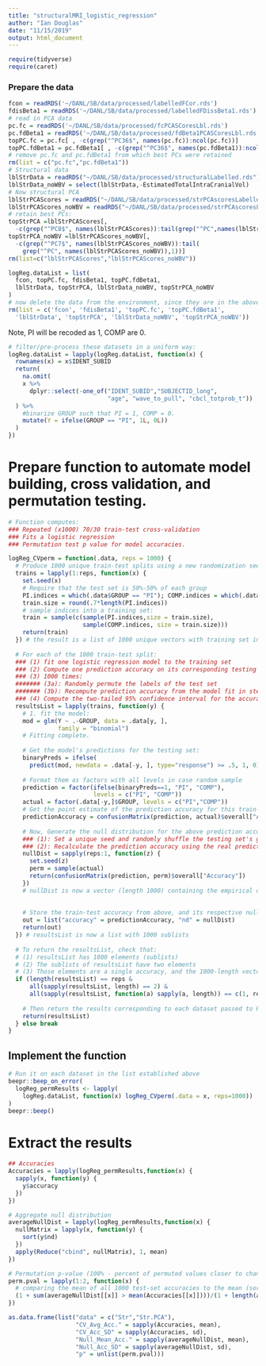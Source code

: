 ```yaml
---
title: "structuralMRI_logistic_regression"
author: "Ian Douglas"
date: "11/15/2019"
output: html_document
---
```

```r
require(tidyverse)
require(caret)
```

### Prepare the data
```r
fcon = readRDS('~/DANL/SB/data/processed/labelledFCor.rds')
fdisBeta1 = readRDS('~/DANL/SB/data/processed/labelledFDissBeta1.rds')
# read in PCA data
pc.fc = readRDS('~/DANL/SB/data/processed/fcPCASCoresLbl.rds')
pc.fdBeta1 = readRDS('~/DANL/SB/data/processed/fdBeta1PCASCoresLbl.rds')
topPC.fc = pc.fc[ , -c(grep("^PC36$", names(pc.fc)):ncol(pc.fc))]
topPC.fdBeta1 = pc.fdBeta1[ , -c(grep("^PC36$", names(pc.fdBeta1)):ncol(pc.fdBeta1))]
# remove pc.fc and pc.fdBeta1 from which best PCs were retained
rm(list = c("pc.fc","pc.fdBeta1"))
# Structural data
lblStrData = readRDS("~/DANL/SB/data/processed/structuralLabelled.rds")
lblStrData_noWBV = select(lblStrData,-EstimatedTotalIntraCranialVol)
# Now structural PCA
lblStrPCAScores = readRDS("~/DANL/SB/data/processed/strPCAscoresLabelled.rds")
lblStrPCAScores_noWBV = readRDS("~/DANL/SB/data/processed/strPCAscoresLabelled_noWBV.rds")
# retain best PCs:
topStrPCA =lblStrPCAScores[, 
  -c(grep("^PC8$", names(lblStrPCAScores)):tail(grep("^PC",names(lblStrPCAScores)),1))]
topStrPCA_noWBV =lblStrPCAScores_noWBV[, 
  -c(grep("^PC7$", names(lblStrPCAScores_noWBV)):tail(
    grep("^PC", names(lblStrPCAScores_noWBV)),1))]
rm(list=c("lblStrPCAScores","lblStrPCAScores_noWBV"))
```

```r
logReg.dataList = list(
  fcon, topPC.fc, fdisBeta1, topPC.fdBeta1, 
  lblStrData, topStrPCA, lblStrData_noWBV, topStrPCA_noWBV
)
# now delete the data from the environment, since they are in the above list
rm(list = c('fcon', 'fdisBeta1', 'topPC.fc', 'topPC.fdBeta1', 
  'lblStrData', 'topStrPCA', 'lblStrData_noWBV', 'topStrPCA_noWBV'))
```

Note, PI will be recoded as 1, COMP are 0.
```r
# filter/pre-process these datasets in a uniform way:
logReg.dataList = lapply(logReg.dataList, function(x) {
  rownames(x) = x$IDENT_SUBID
  return(
    na.omit(
    x %>% 
      dplyr::select(-one_of("IDENT_SUBID","SUBJECTID_long", 
                            "age", "wave_to_pull", "cbcl_totprob_t"))
  ) %>%
    #binarize GROUP such that PI = 1, COMP = 0.
    mutate(Y = ifelse(GROUP == "PI", 1L, 0L))
  )
})
```

# Prepare function to automate model building, cross validation, and permutation testing.
```r
# Function computes:
### Repeated (x1000) 70/30 train-test cross-validation
### Fits a logistic regression
### Permutation test p value for model accuracies.

logReg_CVperm = function(.data, reps = 1000) {
  # Produce 1000 unique train-test splits using a new randomization seed each time:
  trains = lapply(1:reps, function(x) {
    set.seed(x)
    # Require that the test set is 50%-50% of each group
    PI.indices = which(.data$GROUP == "PI"); COMP.indices = which(.data$GROUP == "COMP")
    train.size = round(.7*length(PI.indices))
    # sample indices into a training set:
    train = sample(c(sample(PI.indices,size = train.size), 
                     sample(COMP.indices, size = train.size)))
    return(train)
  }) # the result is a list of 1000 unique vectors with training set indices.
  
  # For each of the 1000 train-test split:
  ### (1) fit one logistic regression model to the training set
  ### (2) Compute one prediction accuracy on its corresponding testing set.
  ### (3) 1000 times: 
  ####### (3a): Randomly permute the labels of the test set
  ####### (3b): Recompute prediction accuracy from the model fit in step 1.
  ### (4) Compute the two-tailed 95% confidence interval for the accuracy from step 2.
  resultsList = lapply(trains, function(y) {
    # 1. fit the model:
    mod = glm(Y ~ .-GROUP, data = .data[y, ],
              family = "binomial")
    # Fitting complete.
    
    # Get the model's predictions for the testing set:
    binaryPreds = ifelse(
      predict(mod, newdata = .data[-y, ], type="response") >= .5, 1, 0)
    
    # Format them as factors with all levels in case random sample 
    prediction = factor(ifelse(binaryPreds==1, "PI", "COMP"), 
                        levels = c("PI", "COMP"))
    actual = factor(.data[-y,]$GROUP, levels = c("PI","COMP"))
    # Get the point estimate of the prediction accuracy for this train-test split:
    predictionAccuracy = confusionMatrix(prediction, actual)$overall["Accuracy"]
    
    # Now, Generate the null distribution for the above prediction accuracy:
    ### (1): Set a unique seed and randomly shuffle the testing set's group labels
    ### (2): Recalculate the prediction accuracy using the real predictions
    nullDist = sapply(reps:1, function(z) {
      set.seed(z)
      perm = sample(actual)
      return(confusionMatrix(prediction, perm)$overall["Accuracy"])
    })
    # nullDist is now a vector (length 1000) containing the empirical distribution of accuracies
    
    
    # Store the train-test accuracy from above, and its respective null distribution:
    out = list("accuracy" = predictionAccuracy, "nd" = nullDist)
    return(out)
  }) # resultsList is now a list with 1000 sublists
  
  # To return the resultsList, check that:
  # (1) resultsList has 1000 elements (sublists)
  # (2) The sublists of resultsList have two elements
  # (3) Those elements are a single accuracy, and the 1000-length vector with the null values
  if (length(resultsList) == reps & 
      all(sapply(resultsList, length) == 2) &
      all(sapply(resultsList, function(a) sapply(a, length)) == c(1, reps))) {
    
    # Then return the results corresponding to each dataset passed to RFclassify_CVperm()
    return(resultsList)
  } else break
}
```

## Implement the function
```r
# Run it on each dataset in the list established above
beepr::beep_on_error(
  logReg_permResults <- lapply(
    logReg.dataList, function(x) logReg_CVperm(.data = x, reps=1000))
)
beepr::beep()
```

# Extract the results
```r
## Accuracies
Accuracies = lapply(logReg_permResults,function(x) {
  sapply(x, function(y) {
    y$accuracy
  })
})

# Aggregate null distribution
averageNullDist = lapply(logReg_permResults,function(x) {
  nullMatrix = lapply(x, function(y) {
    sort(y$nd)
  })
  apply(Reduce("cbind", nullMatrix), 1, mean)
})

# Permutation p-value (100% - percent of permuted values closer to chance than the observed)/100
perm.pval = lapply(1:2, function(x) {
  # comparing the mean of all 1000 test-set accuracies to the mean (sorted) null distribution
  (1 + sum(averageNullDist[[x]] > mean(Accuracies[[x]])))/(1 + length(averageNullDist[[x]]))
})
```

```r
as.data.frame(list("data" = c("Str","Str.PCA"),
                   "CV_Avg_Acc." = sapply(Accuracies, mean),
                   "CV_Acc_SD" = sapply(Accuracies, sd),
                   "Null_Mean_Acc." = sapply(averageNullDist, mean),
                   "Null_Acc_SD" = sapply(averageNullDist, sd),
                   "p" = unlist(perm.pval)))
```

